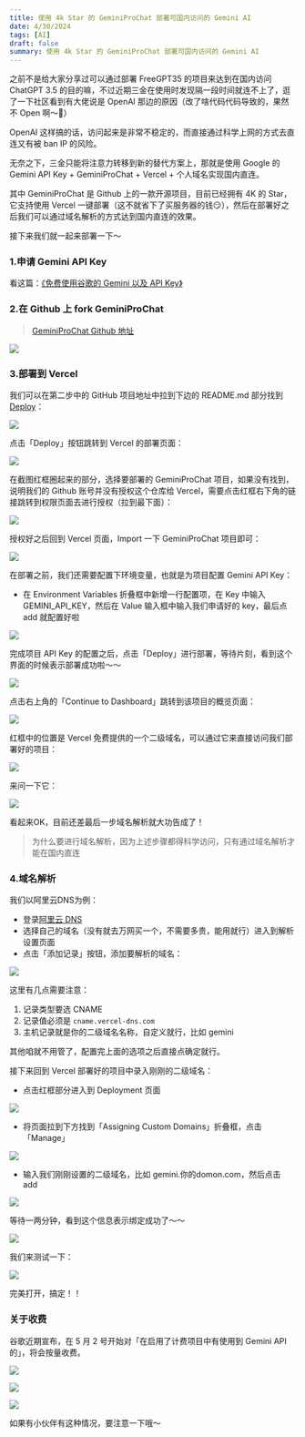 ```yaml
---
title: 使用 4k Star 的 GeminiProChat 部署可国内访问的 Gemini AI
date: 4/30/2024
tags: [AI]
draft: false
summary: 使用 4k Star 的 GeminiProChat 部署可国内访问的 Gemini AI
---
```


之前不是给大家分享过可以通过部署 FreeGPT35 的项目来达到在国内访问 ChatGPT 3.5 的目的嘛，不过近期三金在使用时发现隔一段时间就连不上了，逛了一下社区看到有大佬说是 OpenAI 那边的原因（改了啥代码代码导致的，果然不 Open 啊～🐶）

OpenAI 这样搞的话，访问起来是非常不稳定的，而直接通过科学上网的方式去直连又有被 ban IP 的风险。

无奈之下，三金只能将注意力转移到新的替代方案上，那就是使用 Google 的 Gemini API Key + GeminiProChat + Vercel + 个人域名实现国内直连。

其中 GeminiProChat 是 Github 上的一款开源项目，目前已经拥有 4K 的 Star，它支持使用 Vercel 一键部署（这不就省下了买服务器的钱😏），然后在部署好之后我们可以通过域名解析的方式达到国内直连的效果。

接下来我们就一起来部署一下～

### 1.申请 Gemini API Key

看这篇：[《免费使用谷歌的 Gemini 以及 API Key》](https://blog.ihsxu.com/blog/1711583238882)

### 2.在 Github 上 fork GeminiProChat

> [GeminiProChat Github 地址](https://github.com/babaohuang/GeminiProChat)

![](https://note.ihsxu.com/api/imgs/1714193552017.webp)

### 3.部署到 Vercel

我们可以在第二步中的 GitHub 项目地址中拉到下边的 README.md 部分找到 [Deploy](https://github.com/babaohuang/GeminiProChat?tab=readme-ov-file#deploy)：

![](https://note.ihsxu.com/api/imgs/1714193883358.webp)

点击「Deploy」按钮跳转到 Vercel 的部署页面：

![](https://note.ihsxu.com/api/imgs/1714194045808.webp)

在截图红框圈起来的部分，选择要部署的 GeminiProChat 项目，如果没有找到，说明我们的 Github 账号并没有授权这个仓库给 Vercel，需要点击红框右下角的链接跳转到权限页面去进行授权（拉到最下面）：

![](https://note.ihsxu.com/api/imgs/1714194432512.webp)

授权好之后回到 Vercel 页面，Import 一下 GeminiProChat 项目即可：

![](https://note.ihsxu.com/api/imgs/1714194552344.webp)

在部署之前，我们还需要配置下环境变量，也就是为项目配置 Gemini API Key：

*   在 Environment Variables 折叠框中新增一行配置项，在 Key 中输入 GEMINI\_API\_KEY，然后在 Value 输入框中输入我们申请好的 key，最后点 add 就配置好啦

![](https://note.ihsxu.com/api/imgs/1714195196269.webp)

完成项目 API Key 的配置之后，点击「Deploy」进行部署，等待片刻，看到这个界面的时候表示部署成功啦～～

![](https://note.ihsxu.com/api/imgs/1714194709333.webp)

点击右上角的「Continue to Dashboard」跳转到该项目的概览页面：

![](https://note.ihsxu.com/api/imgs/1714195499915.webp)

红框中的位置是 Vercel 免费提供的一个二级域名，可以通过它来直接访问我们部署好的项目：

![](https://note.ihsxu.com/api/imgs/1714195569155.webp)

来问一下它：

![](https://note.ihsxu.com/api/imgs/1714195604701.webp)

看起来OK，目前还差最后一步域名解析就大功告成了！

> 为什么要进行域名解析，因为上述步骤都得科学访问，只有通过域名解析才能在国内直连

### 4.域名解析

我们以阿里云DNS为例：

*   登录[阿里云 DNS](https://dns.console.aliyun.com/#/dns/domainList)
*   选择自己的域名（没有就去万网买一个，不需要多贵，能用就行）进入到解析设置页面
*   点击「添加记录」按钮，添加要解析的域名：

![](https://note.ihsxu.com/api/imgs/1714196398549.webp)

这里有几点需要注意：

1.  记录类型要选 CNAME
2.  记录值必须是 `cname.vercel-dns.com`
3.  主机记录就是你的二级域名名称，自定义就行，比如 gemini

其他咱就不用管了，配置完上面的选项之后直接点确定就行。

接下来回到 Vercel 部署好的项目中录入刚刚的二级域名：

*   点击红框部分进入到 Deployment 页面

![](https://note.ihsxu.com/api/imgs/1714196858844.webp)

*   将页面拉到下方找到「Assigning Custom Domains」折叠框，点击「Manage」

![](https://note.ihsxu.com/api/imgs/1714196981781.webp)

*   输入我们刚刚设置的二级域名，比如 gemini.你的domon.com，然后点击 add

![](https://note.ihsxu.com/api/imgs/1714197108480.webp)

等待一两分钟，看到这个信息表示绑定成功了～～

![](https://note.ihsxu.com/api/imgs/1714197201053.webp)

我们来测试一下：

![](https://note.ihsxu.com/api/imgs/1714197239414.webp)

完美打开，搞定！！

### 关于收费

谷歌近期宣布，在 5 月 2 号开始对「在启用了计费项目中有使用到 Gemini  API 的」，将会按量收费。

![](https://note.ihsxu.com/api/imgs/1714231570650.webp)

![](https://note.ihsxu.com/api/imgs/1714231594086.webp)

![](https://note.ihsxu.com/api/imgs/1714231720330.webp)

如果有小伙伴有这种情况，要注意一下哦～

